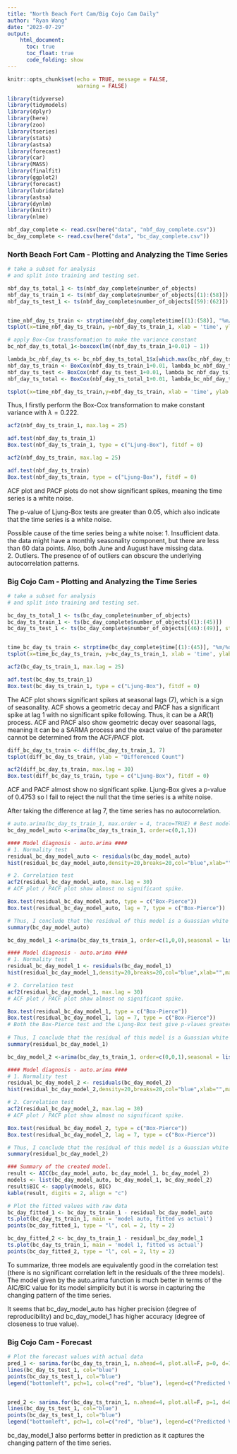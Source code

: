 ```yaml
---
title: "North Beach Fort Cam/Big Cojo Cam Daily"
author: "Ryan Wang"
date: "2023-07-29"
output:
    html_document:
      toc: true
      toc_float: true
      code_folding: show
---
```


```r
knitr::opts_chunk$set(echo = TRUE, message = FALSE,
                      warning = FALSE)

library(tidyverse)
library(tidymodels)
library(dplyr)
library(here)
library(zoo)
library(tseries)
library(stats)
library(astsa)
library(forecast)
library(car)
library(MASS)
library(finalfit) 
library(ggplot2)
library(forecast)
library(lubridate)
library(astsa)
library(dynlm)
library(knitr)
library(nlme)

nbf_day_complete <- read.csv(here("data", "nbf_day_complete.csv"))
bc_day_complete <- read.csv(here("data", "bc_day_complete.csv"))
```


### North Beach Fort Cam - Plotting and Analyzing the Time Series
```r
# take a subset for analysis  
# and split into training and testing set.

nbf_day_ts_total_1 <- ts(nbf_day_complete$number_of_objects)
nbf_day_ts_train_1 <- ts(nbf_day_complete$number_of_objects[(1):(58)]) 
nbf_day_ts_test_1 <- ts(nbf_day_complete$number_of_objects[(59):(62)])


time_nbf_day_ts_train <- strptime(nbf_day_complete$time[(1):(58)], "%m/%d/%Y")
tsplot(x=time_nbf_day_ts_train, y=nbf_day_ts_train_1, xlab = 'time', ylab = 'Count')
```


```r
# apply Box-Cox transformation to make the variance constant
bc_nbf_day_ts_total_1<-boxcox(lm((nbf_day_ts_train_1+0.01) ~ 1))

lambda_bc_nbf_day_ts <- bc_nbf_day_ts_total_1$x[which.max(bc_nbf_day_ts_total_1$y)]
nbf_day_ts_train <- BoxCox(nbf_day_ts_train_1+0.01, lambda_bc_nbf_day_ts)
nbf_day_ts_test <- BoxCox(nbf_day_ts_test_1+0.01, lambda_bc_nbf_day_ts)
nbf_day_ts_total <- BoxCox(nbf_day_ts_total_1+0.01, lambda_bc_nbf_day_ts)

tsplot(x=time_nbf_day_ts_train,y=nbf_day_ts_train, xlab = 'time', ylab = 'Transformed Count')
```

Thus, I firstly perform the Box-Cox transformation to make constant variance with $\lambda = 0.222$. 

```r
acf2(nbf_day_ts_train_1, max.lag = 25)

adf.test(nbf_day_ts_train_1)
Box.test(nbf_day_ts_train_1, type = c("Ljung-Box"), fitdf = 0)
```

```r
acf2(nbf_day_ts_train, max.lag = 25)

adf.test(nbf_day_ts_train)
Box.test(nbf_day_ts_train, type = c("Ljung-Box"), fitdf = 0)
```
ACF plot and PACF plots do not show significant spikes, meaning the time series is a white noise.

The p-value of Ljung-Box tests are greater than 0.05, which also indicate that the time series is a white noise.

Possible cause of the time series being a white noise:
1. Insufficient data. the data might have a monthly seasonality component, but there are less than 60 data points. Also, both June and August have missing data.  
2. Outliers. The presence of of outliers can obscure the underlying autocorrelation patterns.

### Big Cojo Cam - Plotting and Analyzing the Time Series
```r
# take a subset for analysis  
# and split into training and testing set.

bc_day_ts_total_1 <- ts(bc_day_complete$number_of_objects)
bc_day_ts_train_1 <- ts(bc_day_complete$number_of_objects[(1):(45)]) 
bc_day_ts_test_1 <- ts(bc_day_complete$number_of_objects[(46):(49)], start =46)


time_bc_day_ts_train <- strptime(bc_day_complete$time[(1):(45)], "%m/%d/%Y")
tsplot(x=time_bc_day_ts_train, y=bc_day_ts_train_1, xlab = 'time', ylab = 'Count')
```

```r
acf2(bc_day_ts_train_1, max.lag = 25)

adf.test(bc_day_ts_train_1)
Box.test(bc_day_ts_train_1, type = c("Ljung-Box"), fitdf = 0)
```

The ACF plot shows significant spikes at seasonal lags (7), which is a sign of seasonality. 
ACF shows a geometric decay and PACF has a significant spike at lag 1 with no significant spike following. Thus, it can be a AR(1) process. 
ACF and PACF also show geometric decay over seasonal lags, meaning it can be a SARMA process and the exact value of the parameter cannot be determined from the ACF/PACF plot.


```r
diff_bc_day_ts_train <- diff(bc_day_ts_train_1, 7)
tsplot(diff_bc_day_ts_train, ylab = "Differenced Count")

acf2(diff_bc_day_ts_train, max.lag = 30)
Box.test(diff_bc_day_ts_train, type = c("Ljung-Box"), fitdf = 0)
```

ACF and PACF almost show no significant spike. Ljung-Box gives a p-value of 0.4753 so I fail to reject the null that the time series is a white noise.

After taking the difference at lag 7, the time series has no autocorrelation.

```r
# auto.arima(bc_day_ts_train_1, max.order = 4, trace=TRUE) # Best model:  ARIMA(0,1,1)
bc_day_model_auto <-arima(bc_day_ts_train_1, order=c(0,1,1))

#### Model diagnosis - auto.arima ####
# 1. Normality test
residual_bc_day_model_auto <- residuals(bc_day_model_auto)
hist(residual_bc_day_model_auto,density=20,breaks=20,col="blue",xlab="",main = "Histogram of Residual",prob=TRUE)

# 2. Correlation test
acf2(residual_bc_day_model_auto, max.lag = 30) 
# ACF plot / PACF plot show almost no significant spike.

Box.test(residual_bc_day_model_auto, type = c("Box-Pierce"))
Box.test(residual_bc_day_model_auto, lag = 7, type = c("Box-Pierce"))

# Thus, I conclude that the residual of this model is a Guassian white noise.
summary(bc_day_model_auto)
```


```r
bc_day_model_1 <-arima(bc_day_ts_train_1, order=c(1,0,0),seasonal = list(order=c(0,0,1),period=7))

#### Model diagnosis - auto.arima ####
# 1. Normality test
residual_bc_day_model_1 <- residuals(bc_day_model_1)
hist(residual_bc_day_model_1,density=20,breaks=20,col="blue",xlab="",main = "Histogram of Residual",prob=TRUE)

# 2. Correlation test
acf2(residual_bc_day_model_1, max.lag = 30) 
# ACF plot / PACF plot show almost no significant spike.

Box.test(residual_bc_day_model_1, type = c("Box-Pierce"))
Box.test(residual_bc_day_model_1, lag = 7, type = c("Box-Pierce"))
# Both the Box-Pierce test and the Ljung-Box test give p-vlaues greater than 0.05. I fail to reject the null
 
# Thus, I conclude that the residual of this model is a Guassian white noise.
summary(residual_bc_day_model_1)
```


```r
bc_day_model_2 <-arima(bc_day_ts_train_1, order=c(0,0,1),seasonal = list(order=c(0,0,1),period=7))

#### Model diagnosis - auto.arima ####
# 1. Normality test
residual_bc_day_model_2 <- residuals(bc_day_model_2)
hist(residual_bc_day_model_2,density=20,breaks=20,col="blue",xlab="",main = "Histogram of Residual",prob=TRUE)

# 2. Correlation test
acf2(residual_bc_day_model_2, max.lag = 30) 
# ACF plot / PACF plot show almost no significant spike.

Box.test(residual_bc_day_model_2, type = c("Box-Pierce"))
Box.test(residual_bc_day_model_2, lag = 7, type = c("Box-Pierce"))

# Thus, I conclude that the residual of this model is a Guassian white noise.
summary(residual_bc_day_model_2)
```

```r
### Summary of the created model.
result <- AIC(bc_day_model_auto, bc_day_model_1, bc_day_model_2) 
models <- list(bc_day_model_auto, bc_day_model_1, bc_day_model_2) 
result$BIC <- sapply(models, BIC) 
kable(result, digits = 2, align = "c")
```

```r
# Plot the fitted values with raw data
bc_day_fitted_1 <- bc_day_ts_train_1 - residual_bc_day_model_auto
ts.plot(bc_day_ts_train_1, main = 'model auto, fitted vs actual')
points(bc_day_fitted_1, type = "l", col = 2, lty = 2)

bc_day_fitted_2 <- bc_day_ts_train_1 - residual_bc_day_model_1
ts.plot(bc_day_ts_train_1, main = 'model 1, fitted vs actual')
points(bc_day_fitted_2, type = "l", col = 2, lty = 2)
```

To summarize, three models are equivalently good in the correlation test (there is no significant correlation left in the residuals of the three models). The model given by the auto.arima function is much better in terms of the AIC/BIC value for its model simplicity but it is worse in capturing the changing pattern of the time series.

It seems that bc_day_model_auto has higher precision (degree of reproducibility) and bc_day_model_1 has higher accuracy (degree of closeness to true value). 

### Big Cojo Cam - Forecast
```r
# Plot the forecast values with actual data
pred_1 <- sarima.for(bc_day_ts_train_1, n.ahead=4, plot.all=F, p=0, d=1, q=1, P=0, D=0, Q=0, S=0)
lines(bc_day_ts_test_1, col="blue")
points(bc_day_ts_test_1, col="blue")
legend("bottomleft", pch=1, col=c("red", "blue"), legend=c("Predicted Values", "True Values"))


pred_2 <- sarima.for(bc_day_ts_train_1, n.ahead=4, plot.all=F, p=1, d=0, q=0, P=0, D=0, Q=1, S=7)
lines(bc_day_ts_test_1, col="blue")
points(bc_day_ts_test_1, col="blue")
legend("bottomleft", pch=1, col=c("red", "blue"), legend=c("Predicted Values", "True Values"))
```

bc_day_model_1 also performs better in prediction as it captures the changing pattern of the time series.

